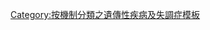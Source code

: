{{Navbox
| name  = 基因组印记
| title = [[基因組銘印]]所致病症
| state = {{{state|autocollapse}}}
| titlestyle = background:Silver

| group1 = [[15号染色体 (人类)|15号染色体]]
|  list1 = [[天使人症候群]] ♀ / [[普瑞德威利症候群]] ♂

| group2 = [[11号染色体 (人类)|11号染色体]]
|  list2 = [[貝克威思－威德曼症候群]] ♀ / {{tsl|en|Silver–Russell syndrome|西尔弗-拉塞尔综合征}} ♂<BR>

{{tsl|en|Myoclonic dystonia|肌阵挛性肌张力障碍}}

| group3 = [[20号染色体 (人类)|20号染色体]]
|  list3 = {{tsl|en|Pseudohypoparathyroidism|假性甲状旁腺功能减退症}} ♀ / {{tsl|en|Pseudopseudohypoparathyroidism|假性假甲状旁腺功能减退症}} ♂

| group4 = [[6号染色体 (人类)|6号染色体]]
|  list4 = {{tsl|en|Transient neonatal diabetes mellitus|短暂新生儿糖尿病}}
| group5 = 
|  list5 = 
}}<noinclude>
{{collapsible option}}
[[Category:按機制分類之遺傳性疾病及失調症模板]]
</noinclude>